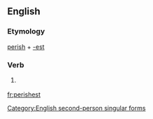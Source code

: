 ==English==

===Etymology===
[[perish]] + [[-est]]

===Verb===
{{en-verb form}}

# {{context|archaic|lang=en}} {{form of|Second-person singular simple present form|perish}}

[[Category:English second-person singular forms]]

[[fr:perishest]]